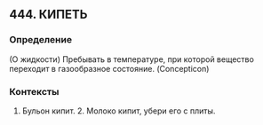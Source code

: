 ## 444. КИПЕТЬ
### Определение
(О жидкости) Пребывать в температуре, при которой вещество переходит в газообразное состояние. (Concepticon)

### Контексты
1. Бульон кипит. 2. Молоко кипит, убери его с плиты.

